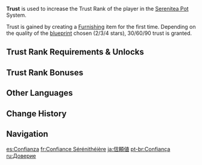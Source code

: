 {{Item Infobox
|id           = 000121
|image        = Item Trust.png
|type         = Experience
|quality      = 3
|source1      = Creating [[Furnishing]]s for the first time
}}
'''Trust''' is used to increase the Trust Rank of the player in the [[Serenitea Pot]] System.

Trust is gained by creating a [[Furnishing]] item for the first time. Depending on the quality of the [[blueprint]] chosen (2/3/4 stars), 30/60/90 trust is granted.

==Trust Rank Requirements & Unlocks==
{{Transclude|Serenitea Pot|Trust Rank Requirements & Unlocks}}

==Trust Rank Bonuses==
{{Transclude|Serenitea Pot|Trust Rank Bonuses}}

==Other Languages==
{{Other Languages
|en      = Trust
|zhs     = 信任值
|zhs_rm  = Xìnrèn-zhí
|zht     = 信任值
|zht_rm  = Xìnrèn-zhí
|zh_tl   = Trust Value
|ja      = 信頼値
|ja_rm   = Shinraichi{{Assumed}}
|ja_tl   = Trust Value
|ko      = 신뢰치
|ko_rm   = Sinroechi
|ko_tl   = Trust Point
|es      = Confianza
|es_tl   = Trust
|fr      = Confiance
|fr_tl   = Trust
|ru      = Доверие
|ru_tl   = Trust
|th      = Trust
|vi      = Độ Tín Nhiệm
|vi_tl   = 
|de      = Vertrauen
|de_tl   = Trust
|id      = Trust
|pt      = Confiança
|pt_tl   = 
|tr      = Güven
|tr_tl   = Trust
|it      = Fiducia
|it_tl   = Trust
}}

==Change History==
{{Change History|1.5}}

==Navigation==
{{EXP Navbox|EXP Types}}

[[es:Confianza]]
[[fr:Confiance Sérénithéière]]
[[ja:信頼値]]
[[pt-br:Confiança]]
[[ru:Доверие]]